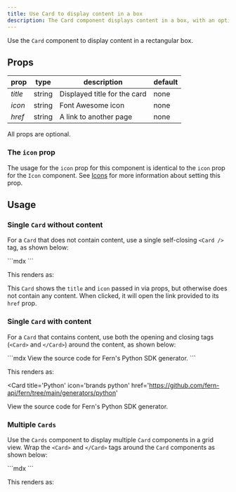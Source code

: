 ```yaml
---
title: Use Card to display content in a box
description: The Card component displays content in a box, with an optional title, icon, href (link), and content. Create a grid of boxes using the Cards component. 
---
```


Use the `Card` component to display content in a rectangular box.

## Props

| prop          | type    | description                   | default  |
|---------------|---------|-------------------------------|----------|
| *title*       | string  | Displayed title for the card  | none     |
| *icon*        | string  | Font Awesome icon             | none     |
| *href*        | string  | A link to another page        | none     |

All props are optional.

### The `icon` prop
The usage for the `icon` prop for this component is identical to the `icon` prop for the `Icon` component. See [Icons](/docs/components/icons#set-icon-and-style) for more information about setting this prop.

## Usage

### Single `Card` without content

For a `Card` that does not contain content, use a single self-closing `<Card />` tag, as shown below:

<CodeBlock title='Single card without content'>
```mdx
<Card 
  title='Python'
  icon='brands python'
  href='https://github.com/fern-api/fern/tree/main/generators/python'
/>
```
</CodeBlock>

This renders as:

<Card
  title='Python'
  icon='brands python'
  href='https://github.com/fern-api/fern/tree/main/generators/python'
/>

This `Card` shows the `title` and `icon` passed in via props, but otherwise does not contain any content. When clicked, it will open the link provided to its `href` prop. 

### Single `Card` with content

For a `Card` that contains content, use both the opening and closing tags (`<Card>` and `</Card>`) around the content, as shown below:

<CodeBlock title='Single card with content'>
```mdx
<Card 
  title='Python'
  icon='brands python'
  href='https://github.com/fern-api/fern/tree/main/generators/python'
>
  View the source code for Fern's Python SDK generator.
</Card>
```
</CodeBlock>

This renders as:

<Card 
  title='Python'
  icon='brands python'
  href='https://github.com/fern-api/fern/tree/main/generators/python'
>
  View the source code for Fern's Python SDK generator.
</Card>

### Multiple `Cards` 

Use the `Cards` component to display multiple `Card` components in a grid view. Wrap the `<Card>` and `</Card>` tags around the `Card` components as shown below:

<CodeBlock title='The Cards component'>
```mdx
<Cards>
  <Card
      title='Python'
      icon='brands python'
      href='https://github.com/fern-api/fern/tree/main/generators/python'
  />
  <Card
      title='Java'
      icon='brands java'
      href='https://github.com/fern-api/fern/tree/main/generators/java'
  />
  <Card
      title='Go'
      icon='brands golang'
      href='https://github.com/fern-api/fern/tree/main/generators/go'
  />
</Cards>
```
</CodeBlock>

This renders as:

<Cards>
  <Card
      title='Python'
      icon='brands python'
      href='https://github.com/fern-api/fern/tree/main/generators/python'
  />
  <Card
      title='Java'
      icon='brands java'
      href='https://github.com/fern-api/fern/tree/main/generators/java'
  />
  <Card
      title='Go'
      icon='brands golang'
      href='https://github.com/fern-api/fern/tree/main/generators/go'
  />
</Cards>
